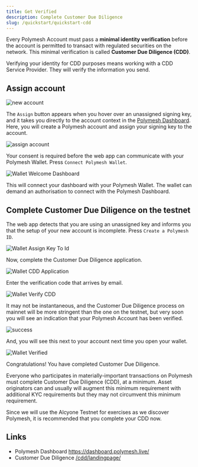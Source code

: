 ```yaml
---
title: Get Verified
description: Complete Customer Due Diligence
slug: /quickstart/quickstart-cdd
---
```



Every Polymesh Account must pass a **minimal identity verification** before the account is permitted to transact with regulated securities on the network. This minimal verification is called **Customer Due Diligence (CDD)**.

Verifying your identity for CDD purposes means working with a CDD Service Provider. They will verify the information you send.

## Assign account

![new account](images/new_account.png)

The `Assign` button appears when you hover over an unassigned signing key, and it takes you directly to the account context in the [Polymesh Dashboard](https://dashboard.polymesh.live/). Here, you will create a Polymesh account and assign your signing key to the account.

![assign account](images/assign.png)

Your consent is required before the web app can communicate with your Polymesh Wallet. Press `Connect Polymesh Wallet`.

![Wallet Welcome Dashboard](images/welcome_to_dashboard.png)

This will connect your dashboard with your Polymesh Wallet. The wallet can demand an authorisation to connect with the Polymesh Dashboard.

## Complete Customer Due Diligence on the testnet

The web app detects that you are using an unassigned key and informs you that the setup of your new account is incomplete. Press `Create a Polymesh ID`.

![Wallet Assign Key To Id](images/assign_key_to_id.png)

Now, complete the Customer Due Diligence application.

![Wallet CDD Application](images/cdd_application.png)

Enter the verification code that arrives by email.

![Wallet Verify CDD](images/verify_cdd.png)

It may not be instantaneous, and the Customer Due Diligence process on mainnet will be more stringent than the one on the testnet, but very soon you will see an indication that your Polymesh Account has been verified.

![success](images/verification-success.png)

And, you will see this next to your account next time you open your wallet.

![Wallet Verified](images/verified.png)

Congratulations! You have completed Customer Due Diligence.

<HighlightBox type="tip">

Everyone who participates in materially-important transactions on Polymesh must complete Customer Due Diligence (CDD), at a minimum. Asset originators can and usually will augment this minimum requirement with additional KYC requirements but they may not circumvent this minimum requirement.

Since we will use the Alcyone Testnet for exercises as we discover Polymesh, it is recommended that you complete your CDD now.

</HighlightBox>

## Links

- Polymesh Dashboard https://dashboard.polymesh.live/
- Customer Due Diligence [/cdd/landingpage/](/cdd/landingpage)
